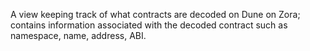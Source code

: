 A view keeping track of what contracts are decoded on Dune on Zora; contains information associated with the decoded contract such as namespace, name, address, ABI.